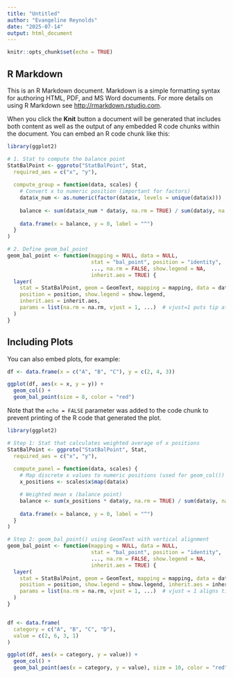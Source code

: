 ```yaml
---
title: "Untitled"
author: "Evangeline Reynolds"
date: "2025-07-14"
output: html_document
---
```


```r
knitr::opts_chunk$set(echo = TRUE)
```

## R Markdown

This is an R Markdown document. Markdown is a simple formatting syntax for authoring HTML, PDF, and MS Word documents. For more details on using R Markdown see <http://rmarkdown.rstudio.com>.

When you click the **Knit** button a document will be generated that includes both content as well as the output of any embedded R code chunks within the document. You can embed an R code chunk like this:

```r
library(ggplot2)

# 1. Stat to compute the balance point
StatBalPoint <- ggproto("StatBalPoint", Stat,
  required_aes = c("x", "y"),
  
  compute_group = function(data, scales) {
    # Convert x to numeric position (important for factors)
    data$x_num <- as.numeric(factor(data$x, levels = unique(data$x)))
    
    balance <- sum(data$x_num * data$y, na.rm = TRUE) / sum(data$y, na.rm = TRUE)
    
    data.frame(x = balance, y = 0, label = "^")
  }
)

# 2. Define geom_bal_point
geom_bal_point <- function(mapping = NULL, data = NULL,
                           stat = "bal_point", position = "identity",
                           ..., na.rm = FALSE, show.legend = NA,
                           inherit.aes = TRUE) {
  layer(
    stat = StatBalPoint, geom = GeomText, mapping = mapping, data = data,
    position = position, show.legend = show.legend,
    inherit.aes = inherit.aes,
    params = list(na.rm = na.rm, vjust = 1, ...)  # vjust=1 puts tip at y = 0
  )
}
```

## Including Plots

You can also embed plots, for example:

```r
df <- data.frame(x = c("A", "B", "C"), y = c(2, 4, 3))

ggplot(df, aes(x = x, y = y)) +
  geom_col() +
  geom_bal_point(size = 8, color = "red")

```

Note that the `echo = FALSE` parameter was added to the code chunk to prevent printing of the R code that generated the plot.


```r

library(ggplot2)

# Step 1: Stat that calculates weighted average of x positions
StatBalPoint <- ggproto("StatBalPoint", Stat,
  required_aes = c("x", "y"),
  
  compute_panel = function(data, scales) {
    # Map discrete x values to numeric positions (used for geom_col())
    x_positions <- scales$x$map(data$x)

    # Weighted mean x (balance point)
    balance <- sum(x_positions * data$y, na.rm = TRUE) / sum(data$y, na.rm = TRUE)
    
    data.frame(x = balance, y = 0, label = "^")
  }
)

# Step 2: geom_bal_point() using GeomText with vertical alignment
geom_bal_point <- function(mapping = NULL, data = NULL,
                           stat = "bal_point", position = "identity",
                           ..., na.rm = FALSE, show.legend = NA,
                           inherit.aes = TRUE) {
  layer(
    stat = StatBalPoint, geom = GeomText, mapping = mapping, data = data,
    position = position, show.legend = show.legend, inherit.aes = inherit.aes,
    params = list(na.rm = na.rm, vjust = 1, ...)  # vjust = 1 aligns tip of "^" at y = 0
  )
}


df <- data.frame(
  category = c("A", "B", "C", "D"),
  value = c(2, 6, 3, 1)
)

ggplot(df, aes(x = category, y = value)) +
  geom_col() +
  geom_bal_point(aes(x = category, y = value), size = 10, color = "red")


```
